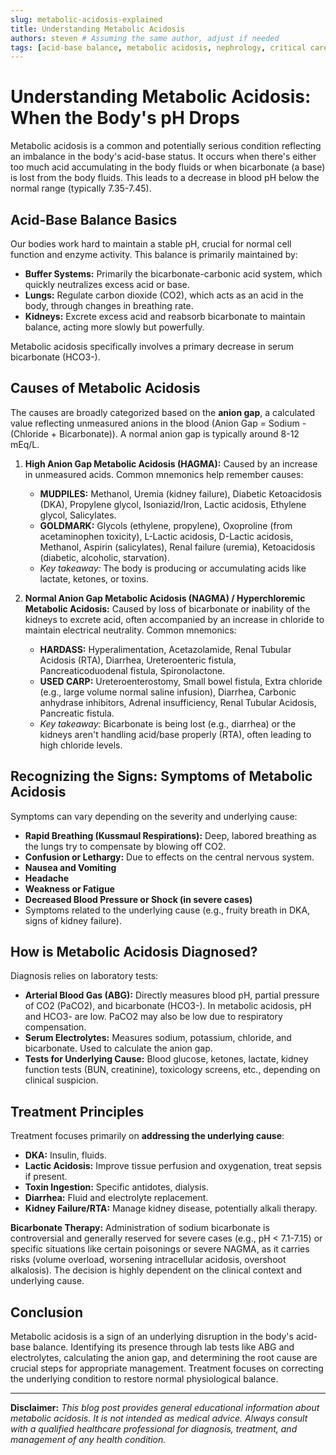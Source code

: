 ```yaml
---
slug: metabolic-acidosis-explained
title: Understanding Metabolic Acidosis
authors: steven # Assuming the same author, adjust if needed
tags: [acid-base balance, metabolic acidosis, nephrology, critical care, anion gap, bicarbonate]
---
```


# Understanding Metabolic Acidosis: When the Body's pH Drops

Metabolic acidosis is a common and potentially serious condition reflecting an imbalance in the body's acid-base status. It occurs when there's either too much acid accumulating in the body fluids or when bicarbonate (a base) is lost from the body fluids. This leads to a decrease in blood pH below the normal range (typically 7.35-7.45).

## Acid-Base Balance Basics

Our bodies work hard to maintain a stable pH, crucial for normal cell function and enzyme activity. This balance is primarily maintained by:
*   **Buffer Systems:** Primarily the bicarbonate-carbonic acid system, which quickly neutralizes excess acid or base.
*   **Lungs:** Regulate carbon dioxide (CO2), which acts as an acid in the body, through changes in breathing rate.
*   **Kidneys:** Excrete excess acid and reabsorb bicarbonate to maintain balance, acting more slowly but powerfully.

Metabolic acidosis specifically involves a primary decrease in serum bicarbonate (HCO3-).

## Causes of Metabolic Acidosis

The causes are broadly categorized based on the **anion gap**, a calculated value reflecting unmeasured anions in the blood (Anion Gap = Sodium - (Chloride + Bicarbonate)). A normal anion gap is typically around 8-12 mEq/L.

1.  **High Anion Gap Metabolic Acidosis (HAGMA):** Caused by an increase in unmeasured acids. Common mnemonics help remember causes:
    *   **MUDPILES:** Methanol, Uremia (kidney failure), Diabetic Ketoacidosis (DKA), Propylene glycol, Isoniazid/Iron, Lactic acidosis, Ethylene glycol, Salicylates.
    *   **GOLDMARK:** Glycols (ethylene, propylene), Oxoproline (from acetaminophen toxicity), L-Lactic acidosis, D-Lactic acidosis, Methanol, Aspirin (salicylates), Renal failure (uremia), Ketoacidosis (diabetic, alcoholic, starvation).
    *   *Key takeaway:* The body is producing or accumulating acids like lactate, ketones, or toxins.

2.  **Normal Anion Gap Metabolic Acidosis (NAGMA) / Hyperchloremic Metabolic Acidosis:** Caused by loss of bicarbonate or inability of the kidneys to excrete acid, often accompanied by an increase in chloride to maintain electrical neutrality. Common mnemonics:
    *   **HARDASS:** Hyperalimentation, Acetazolamide, Renal Tubular Acidosis (RTA), Diarrhea, Ureteroenteric fistula, Pancreaticoduodenal fistula, Spironolactone.
    *   **USED CARP:** Ureteroenterostomy, Small bowel fistula, Extra chloride (e.g., large volume normal saline infusion), Diarrhea, Carbonic anhydrase inhibitors, Adrenal insufficiency, Renal Tubular Acidosis, Pancreatic fistula.
    *   *Key takeaway:* Bicarbonate is being lost (e.g., diarrhea) or the kidneys aren't handling acid/base properly (RTA), often leading to high chloride levels.

## Recognizing the Signs: Symptoms of Metabolic Acidosis

Symptoms can vary depending on the severity and underlying cause:

*   **Rapid Breathing (Kussmaul Respirations):** Deep, labored breathing as the lungs try to compensate by blowing off CO2.
*   **Confusion or Lethargy:** Due to effects on the central nervous system.
*   **Nausea and Vomiting**
*   **Headache**
*   **Weakness or Fatigue**
*   **Decreased Blood Pressure or Shock (in severe cases)**
*   Symptoms related to the underlying cause (e.g., fruity breath in DKA, signs of kidney failure).

## How is Metabolic Acidosis Diagnosed?

Diagnosis relies on laboratory tests:

*   **Arterial Blood Gas (ABG):** Directly measures blood pH, partial pressure of CO2 (PaCO2), and bicarbonate (HCO3-). In metabolic acidosis, pH and HCO3- are low. PaCO2 may also be low due to respiratory compensation.
*   **Serum Electrolytes:** Measures sodium, potassium, chloride, and bicarbonate. Used to calculate the anion gap.
*   **Tests for Underlying Cause:** Blood glucose, ketones, lactate, kidney function tests (BUN, creatinine), toxicology screens, etc., depending on clinical suspicion.

## Treatment Principles

Treatment focuses primarily on **addressing the underlying cause**:

*   **DKA:** Insulin, fluids.
*   **Lactic Acidosis:** Improve tissue perfusion and oxygenation, treat sepsis if present.
*   **Toxin Ingestion:** Specific antidotes, dialysis.
*   **Diarrhea:** Fluid and electrolyte replacement.
*   **Kidney Failure/RTA:** Manage kidney disease, potentially alkali therapy.

**Bicarbonate Therapy:** Administration of sodium bicarbonate is controversial and generally reserved for severe cases (e.g., pH < 7.1-7.15) or specific situations like certain poisonings or severe NAGMA, as it carries risks (volume overload, worsening intracellular acidosis, overshoot alkalosis). The decision is highly dependent on the clinical context and underlying cause.

## Conclusion

Metabolic acidosis is a sign of an underlying disruption in the body's acid-base balance. Identifying its presence through lab tests like ABG and electrolytes, calculating the anion gap, and determining the root cause are crucial steps for appropriate management. Treatment focuses on correcting the underlying condition to restore normal physiological balance.

---

**Disclaimer:** *This blog post provides general educational information about metabolic acidosis. It is not intended as medical advice. Always consult with a qualified healthcare professional for diagnosis, treatment, and management of any health condition.*
